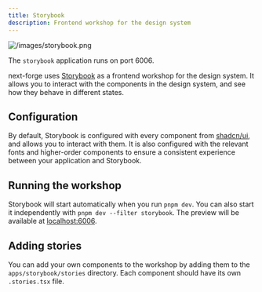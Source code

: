 ```yaml
---
title: Storybook
description: Frontend workshop for the design system
---
```


![/images/storybook.png](/images/storybook.png)

<Tip>The `storybook` application runs on port 6006.</Tip>

next-forge uses [Storybook](https://storybook.js.org/) as a frontend workshop for the design system. It allows you to interact with the components in the design system, and see how they behave in different states.

## Configuration

By default, Storybook is configured with every component from [shadcn/ui](https://ui.shadcn.com/), and allows you to interact with them. It is also configured with the relevant fonts and higher-order components to ensure a consistent experience between your application and Storybook.

## Running the workshop

Storybook will start automatically when you run `pnpm dev`. You can also start it independently with `pnpm dev --filter storybook`. The preview will be available at [localhost:6006](http://localhost:6006).

## Adding stories

You can add your own components to the workshop by adding them to the `apps/storybook/stories` directory. Each component should have its own `.stories.tsx` file.
